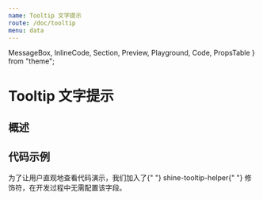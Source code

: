 ```yaml
---
name: Tooltip 文字提示
route: /doc/tooltip
menu: data
---
```


  MessageBox,
  InlineCode,
  Section,
  Preview,
  Playground,
  Code,
  PropsTable
} from "theme";


# Tooltip 文字提示

## 概述


## 代码示例

<MessageBox messageType="info">
  为了让用户直观地查看代码演示，我们加入了{" "}
  <InlineCode>shine-tooltip-helper</InlineCode>{" "}
  修饰符，在开发过程中无需配置该字段。
</MessageBox>

